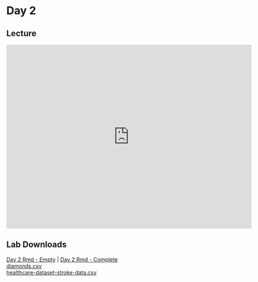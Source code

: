 # Day 2

## Lecture
<iframe width="640" height="480" src="https://www.youtube.com/embed/KqtDYp97HlU?si=0ndu_-CDIdTZtANH" title="YouTube video player" frameborder="0" allow="accelerometer; autoplay; clipboard-write; encrypted-media; gyroscope; picture-in-picture; web-share" referrerpolicy="strict-origin-when-cross-origin" allowfullscreen></iframe>

## Lab Downloads
[Day 2 Rmd - Empty](https://drive.google.com/file/d/1-n4wRfQPD_hUYc0QyYlJdvNurmbuSVHK/view?usp=sharing) | [Day 2 Rmd - Complete](https://drive.google.com/file/d/1bA3Alzt5WV1waCt1MmXFZ3RbOZZYRiVo/view?usp=sharing)  
[diamonds.csv](https://drive.google.com/file/d/1iK0gcxz3R1KptcHSMNbZB0YurTquQoXl/view?usp=sharing)  
[healthcare-dataset-stroke-data.csv](https://drive.google.com/file/d/1CREW9KyTbeG4aufgTYIDdyMCII-nuEHs/view?usp=sharing)  
